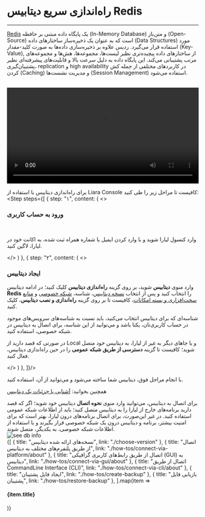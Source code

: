 
<Layout>

# راه‌اندازی سریع دیتابیس Redis
<hr className="mb-2" />

<a href="https://redis.io/" className="blue-link">Redis</a> یک پایگاه داده مبتنی بر حافظه (In-Memory Database) و متن‌باز (Open-Source) است که به عنوان یک ذخیره‌ساز ساختارهای داده (Data Structures) مورد استفاده قرار می‌گیرد. ردیس علاوه بر ذخیره‌سازی داده‌ها به صورت کلید-مقدار (Key-Value), از ساختارهای داده پیچیده‌تری نظیر لیست‌ها، مجموعه‌ها، هش‌ها و مجموعه‌های مرتب پشتیبانی می‌کند. این پایگاه داده به دلیل سرعت بالا و قابلیت‌های پیشرفته‌ای نظیر پشتیبان‌گیری، replication و high availability در کاربردهای مختلفی از جمله کش کردن (Caching) و مدیریت نشست‌ها (Session Management) استفاده می‌شود.

<br />
<video
src="https://files.liara.ir/liara/redis/create-redis.mp4"
controls="controls"
className="block w-full"
width="100%"
></video>
<br />

  برای راه‌اندازی دیتابیس با استفاده از <Link className="blue-link" href="../../../references/liara-console/about">Liara Console</Link> کافیست تا مراحل زیر را طی کنید:
  <Step  steps={[
{
  step: "۱",
  content: (
  <>
    <h3>ورود به حساب کاربری</h3>   
    <p>وارد <Link className="blue-link" href="https://console.liara.ir">کنسول لیارا</Link> شوید و با وارد کردن ایمیل یا شماره همراه ثبت شده، به اکانت خود در لیارا، لاگین کنید.</p>
  </>
  )
  },
  {
  step: "۲",
  content: (
  <>
    <h3>ایجاد دیتابیس</h3>
    <p>
      وارد منوی <b>دیتابیس</b> شوید، بر روی گزینه <b>راه‌اندازی دیتابیس</b> کلیک کنید؛ در ادامه دیتابیس <b>Redis</b> را انتخاب کنید و پس از انتخاب <a href="./choose-version" className="blue-link">نسخه دیتابیس</a>، شناسه، <a href="/paas/details/private-network#set-private-network-for-app-and-db" className="blue-link">شبکه خصوصی</a> و <a href="/dbaas/details/plans/about" className="blue-link">منابع سخت‌افزاری و بسته امکانات</a>، کافیست تا بر روی گزینه <b>راه‌اندازی و نصب دیتابیس</b>، کلیک کنید. 
    </p>
    <div className="h-3" />
    <Alert variant="info">
    <p>
      شناسه‌ای که برای دیتابیس انتخاب می‌کنید، باید نسبت به شناسه‌های سرویس‌های موجود در حساب کاربری‌تان، یکتا باشد و می‌توانید از این شناسه، برای اتصال به دیتابیس در شبکه خصوصی، استفاده کنید.
    </p>
    </Alert>
    <Alert variant="info">
    <p>
      در صورتی که قصد دارید از Local و یا جاهای دیگر به غیر از لیارا، به دیتابیس خود متصل شوید؛ کافیست تا گزینه <b>دسترسی از طریق شبکه عمومی</b> را در حین راه‌اندازی دیتابیس، فعال کنید.
    </p>
    </Alert>
    <div className="h-1" />
  </>
  )
  },
]}/>
<div className="h-4" />
با انجام مراحل فوق، دیتابیس شما ساخته می‌شود و می‌توانید از آن، استفاده کنید.

<div className="h-1" />
<Alert variant="success">
    <p>
      همچنین بخوانید: <a href="/dbaas/details/about" className="blue-link">آشنایی با جزئیات یک دیتابیس</a>
    </p>
</Alert>
<div className="h-1" />
برای اتصال به دیتابیس، می‌توانید وارد منوی <b>نحوه اتصال</b> دیتابیس خود شوید؛ اگر که قصد دارید برنامه‌های خارج از لیارا را به دیتابیس متصل کنید؛ باید از اطلاعات شبکه عمومی استفاده کنید. در غیر این‌صورت، برای اتصال برنامه‌های درون لیارا، بهتر است که برای امنیت بیشتر، برنامه و دیتابیس درون یک شبکه خصوصی قرار بگیرند و با استفاده از اطلاعات شبکه خصوصی، به یکدیگر، متصل شوند.

<div className="h-2" />
<img src="https://files.liara.ir/liara/docs/console-db-redis-info.png" alt="see db info"/>

<Section id="see-also" title="همچنین بخوانید:" />

<div className='h-2' />
<div className="grid grid-cols-2 gap-4">
            {[
      {
        title: "نسخه‌های ارائه شده دیتابیس",
        link: "./choose-version"
      },
      {
        title: "اتصال از طریق پلتفرم‌های مختلف به دیتابیس",
        link: "./how-tos/connect-via-platform/about"
      },
      {
        title: "اتصال از طریق رابط‌های کاربری گرافیکی (GUI) به دیتابیس",
        link: "./how-tos/connect-via-gui/about"
      },
      {
        title: "اتصال از طریق CommandLine Interface (CLI)",
        link: "./how-tos/connect-via-cli/about"
      },
      {
        title: "ایجاد فایل پشتیبان",
        link: "./how-tos/create-backup"
      },
      {
        title: "بازیابی فایل پشتیبان",
        link: "./how-tos/restore-backup"
      },
  ].map(item =>
    <Link href={item.link}>
    <Card className="flex cursor-pointer w-full items-center justify-between">
        <div className="flex items-center gap-3">
        <h4>
            {item.title}
        </h4>
        </div>
        <GoArrowLeft className="ml-1" />
    </Card>
    </Link>
            )}
</div>

</Layout>